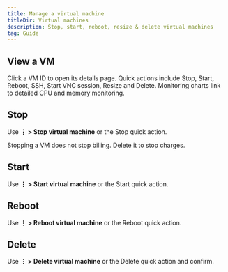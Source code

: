 ```yaml
---
title: Manage a virtual machine
titleDir: Virtual machines
description: Stop, start, reboot, resize & delete virtual machines
tag: Guide
---
```


## View a VM

Click a VM ID to open its details page. Quick actions include Stop, Start, Reboot, SSH, Start VNC session, Resize and Delete. Monitoring charts link to detailed CPU and memory monitoring.

## Stop

Use **⋮ > Stop virtual machine** or the Stop quick action.

<Note variant="warning">Stopping a VM does not stop billing. Delete it to stop charges.</Note>

## Start

Use **⋮ > Start virtual machine** or the Start quick action.

## Reboot

Use **⋮ > Reboot virtual machine** or the Reboot quick action.

## Delete

Use **⋮ > Delete virtual machine** or the Delete quick action and confirm.
